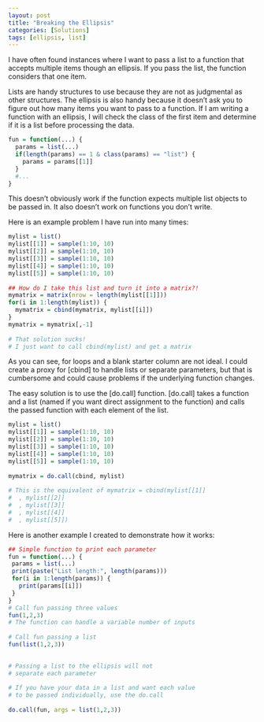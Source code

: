 ```yaml
---
layout: post
title: "Breaking the Ellipsis"
categories: [Solutions]
tags: [ellipsis, list]
---
```



I have often found instances where I want to pass a list to a function that accepts multiple items though an ellipsis. If you pass the list, the function considers that one item.

Lists are handy structures to use because they are not as judgmental as other structures. The ellipsis is also handy because it doesn’t ask you to figure out how many items you want to pass to a function. If I am writing a function with an ellipsis, I will check the class of the first item and determine if it is a list before processing the data.

```r
fun = function(...) {
  params = list(...)
  if(length(params) == 1 & class(params) == "list") {
    params = params[[1]]
  }
  #...
}
```

This doesn’t obviously work if the function expects multiple list objects to be passed in. It also doesn’t work on functions you don’t write.

Here is an example problem I have run into many times:

```r
mylist = list()
mylist[[1]] = sample(1:10, 10)
mylist[[2]] = sample(1:10, 10)
mylist[[3]] = sample(1:10, 10)
mylist[[4]] = sample(1:10, 10)
mylist[[5]] = sample(1:10, 10)
 
## How do I take this list and turn it into a matrix?!
mymatrix = matrix(nrow = length(mylist[[1]]))
for(i in 1:length(mylist)) {
  mymatrix = cbind(mymatrix, mylist[[i]])
}
mymatrix = mymatrix[,-1]
 
# That solution sucks!
# I just want to call cbind(mylist) and get a matrix
```

As you can see, for loops and a blank starter column are not ideal. I could create a proxy for [cbind] to handle lists or separate parameters, but that is cumbersome and could cause problems if the underlying function changes.

The easy solution is to use the [do.call] function. [do.call] takes a function and a list (named if you want direct assignment to the function) and calls the passed function with each element of the list.

```r
mylist = list()
mylist[[1]] = sample(1:10, 10)
mylist[[2]] = sample(1:10, 10)
mylist[[3]] = sample(1:10, 10)
mylist[[4]] = sample(1:10, 10)
mylist[[5]] = sample(1:10, 10)
 
mymatrix = do.call(cbind, mylist)
 
# This is the equivalent of mymatrix = cbind(mylist[[1]]
#  , mylist[[2]]
#  , mylist[[3]]
#  , mylist[[4]]
#  , mylist[[5]])
```

Here is another example I created to demonstrate how it works:

```r
## Simple function to print each parameter
fun = function(...) {
 params = list(...)
 print(paste("List length:", length(params)))
 for(i in 1:length(params)) {
   print(params[[i]])
 }
}
# Call fun passing three values
fun(1,2,3)
# The function can handle a variable number of inputs
 
# Call fun passing a list
fun(list(1,2,3))

 
# Passing a list to the ellipsis will not
# separate each parameter
 
# If you have your data in a list and want each value
# to be passed individually, use the do.call
 
do.call(fun, args = list(1,2,3))

```